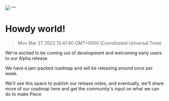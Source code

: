 ![](https://uploads-ssl.webflow.com/6143afec68f555387049efb3/630d1378d42644bfc7bbe0ae_ezgif_com-gif-maker_9eeb8d75ac7bd7992673565dc38a4b60_2000.jpeg)
""
# Howdy world!
> Mon Mar 27 2023 13:41:40 GMT+0000 (Coordinated Universal Time)
<p>We&#x27;re excited to be coming out of development and welcoming early users to our Alpha release.</p><p>We have a jam-packed roadmap and will be releasing around once per week.</p><p>We&#x27;ll use this space to publish our release notes, and eventually, we&#x27;ll share more of our roadmap here and get the community&#x27;s input on what we can do to make Piece
